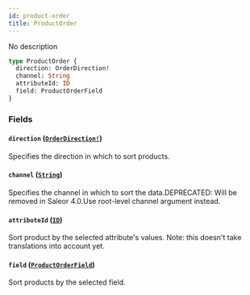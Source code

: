 ```yaml
---
id: product-order
title: ProductOrder
---
```


No description

```graphql
type ProductOrder {
  direction: OrderDirection!
  channel: String
  attributeId: ID
  field: ProductOrderField
}
```

### Fields

#### `direction` ([`OrderDirection!`](/developer/api-reference/enums/order-direction.mdx))

Specifies the direction in which to sort products.

#### `channel` ([`String`](/developer/api-reference/scalars/string.mdx))

Specifies the channel in which to sort the data.DEPRECATED: Will be removed in Saleor 4.0.Use root-level channel argument instead.

#### `attributeId` ([`ID`](/developer/api-reference/scalars/id.mdx))

Sort product by the selected attribute's values.
Note: this doesn't take translations into account yet.

#### `field` ([`ProductOrderField`](/developer/api-reference/enums/product-order-field.mdx))

Sort products by the selected field.
